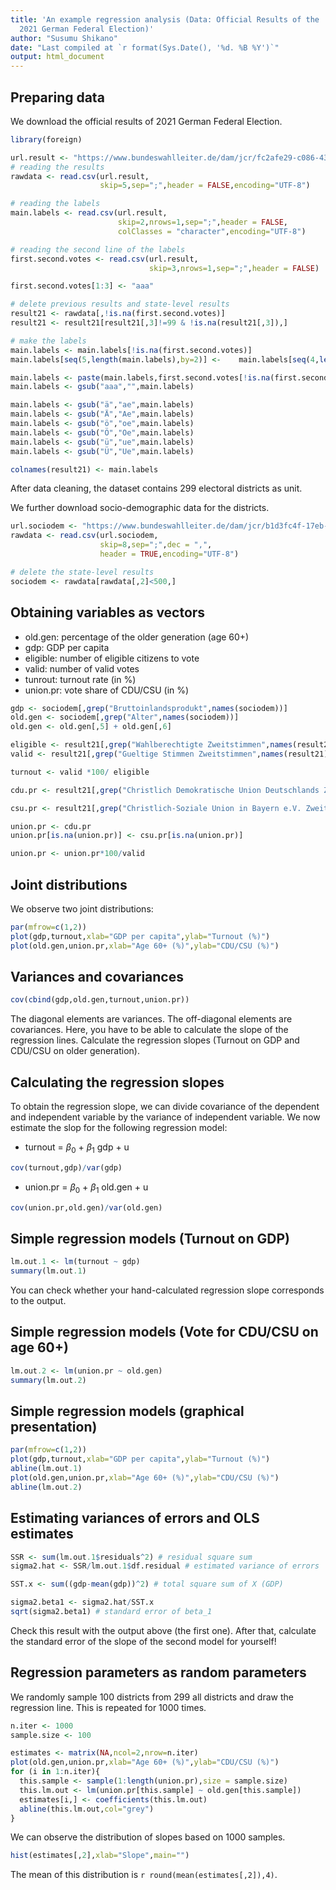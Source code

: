 ```yaml
---
title: 'An example regression analysis (Data: Official Results of the
  2021 German Federal Election)'
author: "Susumu Shikano"
date: "Last compiled at `r format(Sys.Date(), '%d. %B %Y')`"
output: html_document
---
```


## Preparing data

We download the official results of 2021 German Federal Election. 

```r

library(foreign)

url.result <- "https://www.bundeswahlleiter.de/dam/jcr/fc2afe29-c086-43eb-bc34-a48356dee154/btw21_kerg.csv"
# reading the results
rawdata <- read.csv(url.result,
                    skip=5,sep=";",header = FALSE,encoding="UTF-8")

# reading the labels
main.labels <- read.csv(url.result,
                        skip=2,nrows=1,sep=";",header = FALSE,
                        colClasses = "character",encoding="UTF-8")

# reading the second line of the labels
first.second.votes <- read.csv(url.result,
                               skip=3,nrows=1,sep=";",header = FALSE)

first.second.votes[1:3] <- "aaa" 

# delete previous results and state-level results
result21 <- rawdata[,!is.na(first.second.votes)]
result21 <- result21[result21[,3]!=99 & !is.na(result21[,3]),]

# make the labels
main.labels <- main.labels[!is.na(first.second.votes)]
main.labels[seq(5,length(main.labels),by=2)] <-    main.labels[seq(4,length(main.labels)-1,by=2)] # adding the label for SMD and PR votes

main.labels <- paste(main.labels,first.second.votes[!is.na(first.second.votes)])
main.labels <- gsub("aaa","",main.labels)

main.labels <- gsub("ä","ae",main.labels)
main.labels <- gsub("Ä","Ae",main.labels)
main.labels <- gsub("ö","oe",main.labels)
main.labels <- gsub("Ö","Oe",main.labels)
main.labels <- gsub("ü","ue",main.labels)
main.labels <- gsub("Ü","Ue",main.labels)

colnames(result21) <- main.labels

```

After data cleaning, the dataset contains 299 electoral districts as unit.

We further download socio-demographic data for the districts.

```r

url.sociodem <- "https://www.bundeswahlleiter.de/dam/jcr/b1d3fc4f-17eb-455f-a01c-a0bf32135c5d/btw21_strukturdaten.csv"
rawdata <- read.csv(url.sociodem,
                    skip=8,sep=";",dec = ",",
                    header = TRUE,encoding="UTF-8")

# delete the state-level results
sociodem <- rawdata[rawdata[,2]<500,]

```

## Obtaining variables as vectors

- old.gen: percentage of the older generation (age 60+)
- gdp: GDP per capita
- eligible: number of eligible citizens to vote
- valid: number of valid votes
- tunrout: turnout rate (in %)
- union.pr: vote share of CDU/CSU (in %)

```r

gdp <- sociodem[,grep("Bruttoinlandsprodukt",names(sociodem))]
old.gen <- sociodem[,grep("Alter",names(sociodem))]
old.gen <- old.gen[,5] + old.gen[,6]

eligible <- result21[,grep("Wahlberechtigte Zweitstimmen",names(result21))]
valid <- result21[,grep("Gueltige Stimmen Zweitstimmen",names(result21))]

turnout <- valid *100/ eligible

cdu.pr <- result21[,grep("Christlich Demokratische Union Deutschlands Zweitstimmen",names(result21))]

csu.pr <- result21[,grep("Christlich-Soziale Union in Bayern e.V. Zweitstimmen",names(result21))]

union.pr <- cdu.pr
union.pr[is.na(union.pr)] <- csu.pr[is.na(union.pr)]

union.pr <- union.pr*100/valid


```

## Joint distributions

We observe two joint distributions:

```r

par(mfrow=c(1,2))
plot(gdp,turnout,xlab="GDP per capita",ylab="Turnout (%)")
plot(old.gen,union.pr,xlab="Age 60+ (%)",ylab="CDU/CSU (%)")

```


## Variances and covariances

```r
cov(cbind(gdp,old.gen,turnout,union.pr))
```

The diagonal elements are variances. The off-diagonal elements are covariances. Here, you have to be able to calculate the slope of the regression lines. Calculate the regression slopes (Turnout on GDP and CDU/CSU on older generation).

## Calculating the regression slopes

To obtain the regression slope, we can divide covariance of the dependent and independent variable by the variance of independent variable. We now estimate the slop for the following regression model:

- turnout = $\beta_0$ + $\beta_1$ gdp + u
```r
cov(turnout,gdp)/var(gdp)
```

- union.pr = $\beta_0$ + $\beta_1$ old.gen + u
```r
cov(union.pr,old.gen)/var(old.gen)
```

## Simple regression models (Turnout on GDP)

```r
lm.out.1 <- lm(turnout ~ gdp)
summary(lm.out.1)
```
You can check whether your hand-calculated regression slope corresponds to the output.

## Simple regression models (Vote for CDU/CSU on age 60+)

```r
lm.out.2 <- lm(union.pr ~ old.gen)
summary(lm.out.2)
```

## Simple regression models (graphical presentation)

```r
par(mfrow=c(1,2))
plot(gdp,turnout,xlab="GDP per capita",ylab="Turnout (%)")
abline(lm.out.1)
plot(old.gen,union.pr,xlab="Age 60+ (%)",ylab="CDU/CSU (%)")
abline(lm.out.2)
```

## Estimating variances of errors and OLS estimates

```r
SSR <- sum(lm.out.1$residuals^2) # residual square sum
sigma2.hat <- SSR/lm.out.1$df.residual # estimated variance of errors

SST.x <- sum((gdp-mean(gdp))^2) # total square sum of X (GDP)

sigma2.beta1 <- sigma2.hat/SST.x 
sqrt(sigma2.beta1) # standard error of beta_1
```

Check this result with the output above (the first one). After that, calculate the standard error of the slope of the second model for yourself!


## Regression parameters as random parameters

We randomly sample 100 districts from 299 all districts and draw the regression line. This is repeated for 1000 times.

```r
n.iter <- 1000
sample.size <- 100

estimates <- matrix(NA,ncol=2,nrow=n.iter)
plot(old.gen,union.pr,xlab="Age 60+ (%)",ylab="CDU/CSU (%)")
for (i in 1:n.iter){
  this.sample <- sample(1:length(union.pr),size = sample.size)
  this.lm.out <- lm(union.pr[this.sample] ~ old.gen[this.sample])
  estimates[i,] <- coefficients(this.lm.out)
  abline(this.lm.out,col="grey")
}
```

We can observe the distribution of slopes based on 1000 samples.

```r
hist(estimates[,2],xlab="Slope",main="")
```

The mean of this distribution is `r round(mean(estimates[,2]),4)`.





